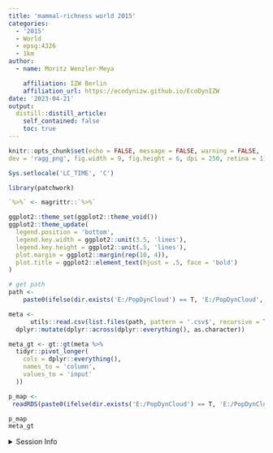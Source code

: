 ```yaml
---
title: 'mammal-richness world 2015'
categories:
  - '2015'
  - World
  - epsg:4326
  - 1km
author:
  - name: Moritz Wenzler-Meya

    affiliation: IZW Berlin
    affiliation_url: https://ecodynizw.github.io/EcoDynIZW
date: '2023-04-21'
output:
  distill::distill_article:
    self_contained: false
    toc: true
---
```




```r
knitr::opts_chunk$set(echo = FALSE, message = FALSE, warning = FALSE,
dev = 'ragg_png', fig.width = 9, fig.height = 6, dpi = 250, retina = 1)

Sys.setlocale('LC_TIME', 'C')

library(patchwork)

`%>%` <- magrittr::`%>%`

ggplot2::theme_set(ggplot2::theme_void())
ggplot2::theme_update(
  legend.position = 'bottom',
  legend.key.width = ggplot2::unit(3.5, 'lines'),
  legend.key.height = ggplot2::unit(.5, 'lines'),
  plot.margin = ggplot2::margin(rep(10, 4)),
  plot.title = ggplot2::element_text(hjust = .5, face = 'bold')
)
```



```r

# get path
path <-
    paste0(ifelse(dir.exists('E:/PopDynCloud') == T, 'E:/PopDynCloud', 'C:/PopDynCloud'),  '/',  'GeoData/data-raw/world/mammal-richness_world_2015_1km_04326_tif')

meta <-
      utils::read.csv(list.files(path, pattern = '.csv$', recursive = TRUE, full.names = TRUE)) %>%
  dplyr::mutate(dplyr::across(dplyr::everything(), as.character))

```

```r
meta_gt <- gt::gt(meta %>%
  tidyr::pivot_longer(
    cols = dplyr::everything(),
    names_to = 'column',
    values_to = 'input'
  ))
```

```r
p_map <-
 readRDS(paste0(ifelse(dir.exists('E:/PopDynCloud') == T, 'E:/PopDynCloud', 'C:/PopDynCloud'), '/', 'GeoData/data-raw/world/mammal-richness_world_2015_1km_04326_tif/mammal-richness_world_2015_1km_04326_tif' ,'.rds'))

```

```r
p_map
meta_gt
```


<details><summary>Session Info</summary>

```r
## DO NOT REMOVE!
## We store the settings of your computer and the current versions of the
## packages used to allow for reproducibility
Sys.time()
#git2r::repository() ## uncomment if you are using GitHub
sessionInfo()
```

</details>
